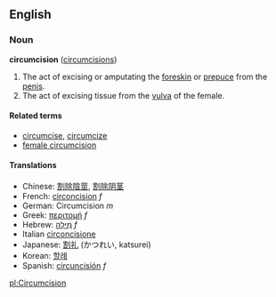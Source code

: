 ==English==
===Noun===
'''circumcision''' ([[circumcisions]])

# The act of excising or amputating the [[foreskin]] or [[prepuce]] from the [[penis]].
# The act of excising tissue from the [[vulva]] of the female.

====Related terms====
*[[circumcise]], [[circumcize]]
*[[female circumcision]]

====Translations====
*Chinese: [[割除陰莖]], [[割除阴茎]]
*French: [[circoncision]] ''f''
*German: Circumcision ''m''
*Greek: [[περιτομή]] ''f''
*Hebrew: [[מילה|מִילָה]] ''f''
*Italian [[circoncisione]]
*Japanese: [[割礼]] (かつれい, katsurei)
*Korean: [[할례]]
*Spanish: [[circuncisión]] ''f''

[[pl:Circumcision]]